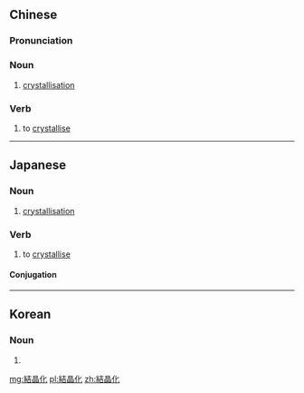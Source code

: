 {{also|结晶化}}
==Chinese==
{{zh-forms|s=结晶化|type=21}}

===Pronunciation===
{{zh-pron
|m=jiéjīnghuà
|c=git3 zing1 faa3
|cat=n,v
}}

===Noun===
{{zh-noun}}

# [[crystallisation]]

===Verb===
{{zh-verb}}

# to [[crystallise]]

----

==Japanese==
{{wikipedia|lang=ja}}
{{ja-kanjitab|けつ|k1=けっ|しょう|か|yomi=o}}

===Noun===
{{ja-noun|けっしょうか}}

# [[crystallisation]]

===Verb===
{{ja-verb-suru|けっしょうか}}

# to [[crystallise]]

====Conjugation====
{{ja-suru|けっしょうか}}

----

==Korean==
{{ko-hanjatab|結|晶|化}}

===Noun===
{{ko-noun|hangeul=결정화|rv=gyeoljeonghwa}}

# {{hanja form of|결정화|[[crystallisation]]}}

[[mg:結晶化]]
[[pl:結晶化]]
[[zh:結晶化]]